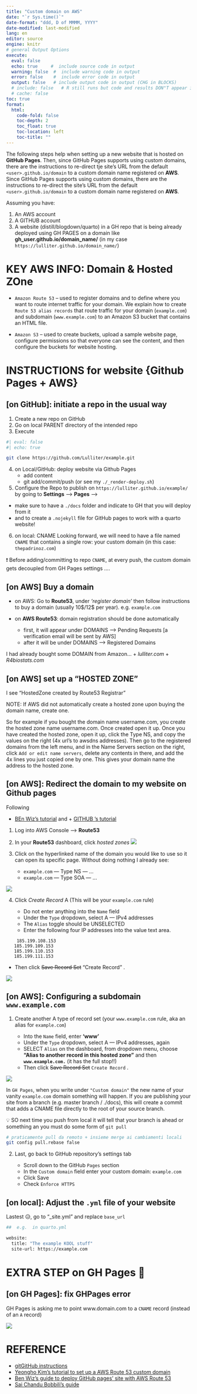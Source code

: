 ```yaml
---
title: "Custom domain on AWS"
date: "`r Sys.time()`"
date-format: "ddd, D of MMMM, YYYY"
date-modified: last-modified
lang: en
editor: source
engine: knitr
# general Output Options
execute:     
  eval: false
  echo: true     #  include source code in output
  warning: false  #  include warning code in output
  error: false    #  include error code in output
  output: false   # include output code in output (CHG in BLOCKS)
  # include: false   # R still runs but code and results DON"T appear in output  
  # cache: false
toc: true
format:
  html:
    code-fold: false 
    toc-depth: 2
    toc_float: true
    toc-location: left
    toc-title: ""
---
```


The following steps help when setting up a new website that is hosted on **GitHub Pages**. Then, since GitHub Pages supports using custom domains, there are the  instructions to re-direct tje site's URL from the default `<user>.github.io/domain` to a custom domain name registered on **AWS**. Since GitHub Pages supports using custom domains, there are the instructions to re-direct the site's URL from the default `<user>.github.io/domain` to a custom domain name registered on **AWS**.

Assuming you have: 

1. An  AWS account
2. A GITHUB account
3. A website (distill/blogdown/quarto) in a GH repo that is being already deployed using GH PAGES on a domain like **gh_user.github.io/domain_name/** (in my case `https://lulliter.github.io/domain_name/`)

# KEY AWS INFO: Domain & Hosted ZOne

-   `Amazon Route 53` -- used to register domains and to define where you want to route internet traffic for your domain. We explain how to create `Route 53 alias records` that route traffic for your domain (`example.com`) and subdomain (`www.example.com`) to an Amazon S3 bucket that contains an HTML file.

-   `Amazon S3` -- used to create buckets, upload a sample website page, configure permissions so that everyone can see the content, and then configure the buckets for website hosting.

# INSTRUCTIONS for website {Github Pages + AWS}


## \[on GitHub\]: initiate a repo in the usual way

1.  Create a new repo on GitHub
2.  Go on local PARENT directory of the intended repo
3.  Execute

```bash
#| eval: false
#| echo: true

git clone https://github.com/Lulliter/example.git
```

4. on Local/GitHub: deploy website via Github Pages
	+ add content
	+ git add/commit/push (or see my `./_render-deploy.sh`)

5.  Configure the Repo to publish on `https://lulliter.github.io/example/` by going to **Settings** --\> **Pages** --\> 
   + make sure to have a `./docs` folder and indicate to GH that you will deploy from it
   + and to create a `.nojekyll` file for GitHub pages to work with a quarto website!

6. on local: CNAME
	Looking forward, we will need to have a file named `CNAME` that contains a single row: your custom domain (in this case: `thepadrinoz.com`)
 
::: {.callout-warning collapse="true"}
❗ Before adding/committing to repo `CNAME`, at every push, the custom domain gets decoupled from GH Pages settings ....
:::

## \[on AWS\] Buy a domain

-   on AWS: Go to **Route53**, under *'register domain'* then follow instructions to buy a domain (usually 10\$/12\$ per year). e.g. `example.com`

-   on **AWS Route53**: domain registration should be done automatically

    -   first, it will appear under DOMAINS --\> Pending Requests \[a verification email will be sent by AWS\]
    -   after it will be under DOMAINS --\> Registered Domains

I had already bought some DOMAIN from Amazon... 
	+ *lulliter.com* 
	+ *R4biostats.com*

## \[on AWS\] set up a "HOSTED ZONE"

I see "HostedZone created by Route53 Registrar"

NOTE: If AWS did not automatically create a hosted zone upon buying the domain name, create one.

::: {.callout-tip collapse="true"}
So for example if you bought the domain name username.com, you create the hosted zone name username.com. Once created open it up. Once you have created the hosted zone, open it up, click the Type NS, and copy the values on the right (4x url's to awsdns addresses). Then go to the registered domains from the left menu, and in the Name Servers section on the right, click `Add or edit name servers`, delete any contents in there, and add the 4x lines you just copied one by one. This gives your domain name the address to the hosted zone.
:::


## \[on AWS\]: Redirect the domain to my website on Github pages

::: {.callout-note collapse="true"}
Following

+ [BEn Wiz's tutorial](https://medium.com/@benwiz/how-to-deploy-github-pages-with-aws-route-53-registered-custom-domain-and-force-https-bbea801e5ea3) and + [GITHUB 's tutorial](https://help.github.com/en/articles/setting-up-an-apex-domain)
:::

1.  Log into AWS Console --\> **Route53**

2.  In your **Route53** dashboard, click *hosted zones* ![](img_tools/2_host_zone.png)

3.  Click on the hyperlinked name of the domain you would like to use so it can open its specific page. Without doing nothing I already see: 

    -   `example.com` ---  Type NS --- ... 
    -   `example.com` ---  Type SOA --- ... 

![](img_tools/3_record.png)

4.  Click *Create Record* A (This will be your `example.com` rule)

    -   Do not enter anything into the `Name` field
    -   Under the `Type` dropdown, select A --- IPv4 addresses
    -   The `Alias` toggle should be UNSELECTED
    -   Enter the following four IP addresses into the value text area.

``` 
	185.199.108.153
   185.199.109.153
   185.199.110.153
   185.199.111.153
```

-   Then click ~~Save Record Set~~ "Create Record" .

![](img_tools/3_record.png)

## \[on AWS\]: Configuring a subdomain `www.example.com`

1.  Create another A type of record set (your `www.example.com` rule, aka an alias for `example.com`)

    -   Into the `Name` field, enter **'www'**
    -   Under the `Type` dropdown, select A --- IPv4 addresses, again
    -   SELECT `Alias` on the dashboard, from dropdown menu, choose **"Alias to another record in this hosted zone"** and then **`www.example.com.`** (it has the full stop!!)
    -   Then click ~~Save Record Set~~ `Create Record` .

![](img_tools/5_alias.png)

::: {.callout-note collapse="true"}
In `GH Pages`, when you write under `"Custom domain"` the new name of your vanity `example.com` domain something will happen. If you are publishing your site from a branch (e.g. master branch / ./docs), this will create a commit that adds a CNAME file directly to the root of your source branch. 

 💡 SO next time you push from local it will tell that your branch is ahead or something an you must do some form of `git pull` 
```bash
# praticamente pull da remoto + insieme merge ai cambiamenti locali 
git config pull.rebase false
```
  
:::

2.  Last, go back to GitHub repository's settings tab

    -   Scroll down to the GitHub `Pages` section
    -   In the `Custom domain` field enter your custom domain: `example.com`
    -   Click Save
    -   Check `Enforce HTTPS`




## \[on local\]: Adjust the `.yml` file of your website

Lastest 😥, go to "\_site.yml" and replace `base_url`

 
```bash
##  e.g.  in quarto.yml 

website:
  title: "The example KOOL stuff"
  site-url: https://example.com
```

# EXTRA STEP on GH Pages 🤔

## \[on GH Pages\]:  fix GHPages error 

GH Pages is asking me to point www.domain.com to a `CNAME` record (instead of an `A` record)

![](img_tools/8__AtoCNAME.png)

# REFERENCE

-   [gitGitHub instructions](https://help.github.com/en/articles/setting-up-a-www-subdomain)
-   [Yeongho Kim's tutorial to set up a AWS Route 53 custom domain](https://yeonghoey.com/github/pages/#types-of-github-pages)
-   [Ben Wiz's guide to deploy GitHub pages' site with AWS Route 53](https://medium.com/@benwiz/how-to-deploy-github-pages-with-aws-route-53-registered-custom-domain-and-force-https-bbea801e5ea3)
-   [Sai Chandu Bobbili's guide](https://medium.com/@bschandu67/host-your-website-using-github-pages-aws-route53-and-aws-cloudfront-7345493d2ea6)
